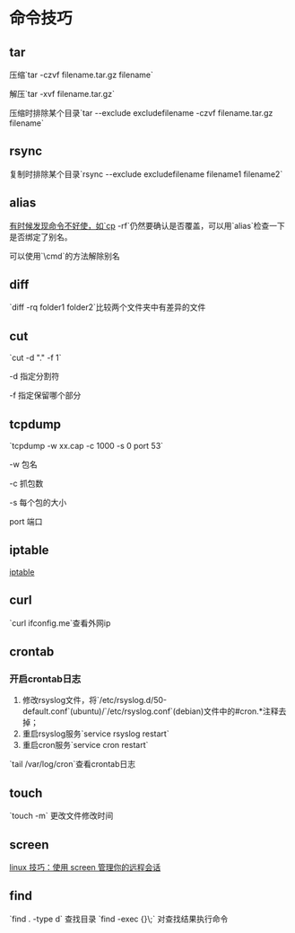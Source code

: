 = 命令技巧 =

== tar ==
压缩`tar -czvf filename.tar.gz filename`

解压`tar -xvf filename.tar.gz`

压缩时排除某个目录`tar --exclude excludefilename -czvf filename.tar.gz filename`

== rsync ==
复制时排除某个目录`rsync --exclude excludefilename filename1 filename2`

== alias ==
[[有时候发现命令不好使，如`cp]] -rf`仍然要确认是否覆盖，可以用`alias`检查一下是否绑定了别名。

可以使用`\cmd`的方法解除别名

== diff ==
`diff -rq folder1 folder2`比较两个文件夹中有差异的文件

== cut ==
`cut -d "." -f 1`

-d 指定分割符

-f 指定保留哪个部分

== tcpdump ==
`tcpdump -w xx.cap -c 1000 -s 0 port 53`

-w 包名

-c 抓包数

-s 每个包的大小

port 端口

== iptable ==
[[iptable|iptable]]

== curl ==
`curl ifconfig.me`查看外网ip

== crontab ==
=== 开启crontab日志 ===
# 修改rsyslog文件，将`/etc/rsyslog.d/50-default.conf`(ubuntu)/`/etc/rsyslog.conf`(debian)文件中的#cron.*注释去掉；
# 重启rsyslog服务`service rsyslog restart`
# 重启cron服务`service cron restart`

`tail /var/log/cron`查看crontab日志

== touch ==
`touch -m` 更改文件修改时间

== screen ==
[[http://www.ibm.com/developerworks/cn/linux/l-cn-screen/| linux 技巧：使用 screen 管理你的远程会话]]

== find ==
`find . -type d` 查找目录
`find -exec {}\;` 对查找结果执行命令
